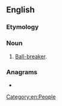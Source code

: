 {{also|ballbuster}}
==English==

===Etymology===
{{compound|en|ball|buster}}

===Noun===
{{en-noun}}

# {{lb|en|vulgar}} [[ball-breaker|Ball-breaker]].

===Anagrams===
* {{anagrams|en|a=abbellrstu|bullet bras}}

[[Category:en:People]]